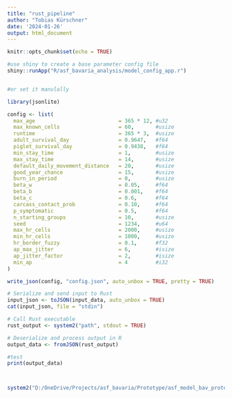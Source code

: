 ```yaml
---
title: "rust_pipeline"
author: "Tobias Kürschner"
date: '2024-01-26'
output: html_document
---
```


```r
knitr::opts_chunk$set(echo = TRUE)
```




```r

#use shiny to create a base parameter config file
shiny::runApp("R/asf_bavaria_analysis/model_config_app.r")


#or set it manulally

library(jsonlite)

config <- list(
  max_age                           = 365 * 12, #u32
  max_known_cells                   = 60,       #usize
  runtime                           = 365 * 3,  #usize
  adult_survival_day                = 0.9647,   #f64
  piglet_survival_day               = 0.9438,   #f64
  min_stay_time                     = 1,        #usize
  max_stay_time                     = 14,       #usize
  default_daily_movement_distance   = 20,       #usize
  good_year_chance                  = 15,       #usize
  burn_in_period                    = 0,        #usize
  beta_w                            = 0.05,     #f64
  beta_b                            = 0.001,    #f64
  beta_c                            = 0.6,      #f64
  carcass_contact_prob              = 0.10,     #f64
  p_symptomatic                     = 0.5,      #f64
  n_starting_groups                 = 10,       #usize
  seed                              = 1234,     #u64
  max_hr_cells                      = 2000,     #usize
  min_hr_cells                      = 1000,     #usize
  hr_border_fuzzy                   = 0.1,      #f32
  ap_max_jitter                     = 6,        #isize
  ap_jitter_factor                  = 2,        #isize
  min_ap                            = 4         #i32
)

write_json(config, "config.json", auto_unbox = TRUE, pretty = TRUE)

# Serialize and send input to Rust
input_json <- toJSON(input_data, auto_unbox = TRUE)
cat(input_json, file = "stdin")

# Call Rust executable 
rust_output <- system2("path", stdout = TRUE)

# Deserialize and process output in R
output_data <- fromJSON(rust_output)

#test
print(output_data)



system2("D:/OneDrive/Projects/asf_bavaria/Prototype/asf_model_bav_prototype/target/debug/asf_model_bav_prototype.exe", stdout = TRUE)




```

